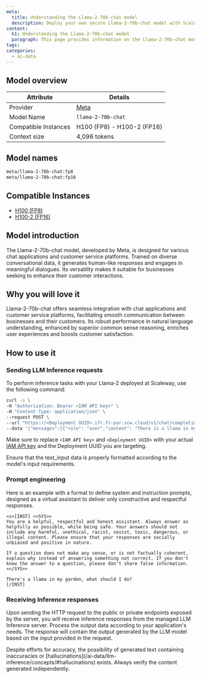 ```yaml
---
meta:
  title: Understanding the Llama-2-70b-chat model
  description: Deploy your own secure Llama-2-70b-chat model with Scaleway LLM Inference. Privacy-focused, fully managed.
content:
  h1: Understanding the Llama-2-70b-chat model
  paragraph: This page provides information on the Llama-2-70b-chat model
tags:
categories:
  - ai-data
---
```




## Model overview

| Attribute       | Details                            |
|-----------------|------------------------------------|
| Provider        | [Meta](https://llama.meta.com/llama2)  |
| Model Name      | `llama-2-70b-chat`                 |
| Compatible Instances | H100 (FP8) - H100-2 (FP16)    |
| Context size | 4,096 tokens    |

## Model names

```bash
meta/llama-2-70b-chat:fp8
meta/llama-2-70b-chat:fp16
```

## Compatible Instances

- [H100 (FP8)](https://www.scaleway.com/en/h100-pcie-try-it-now/)
- [H100-2 (FP16)](https://www.scaleway.com/en/h100-pcie-try-it-now/)

## Model introduction

The Llama-2-70b-chat model, developed by Meta, is designed for various chat applications and customer service platforms. 
Trained on diverse conversational data, it generates human-like responses and engages in meaningful dialogues.
Its versatility makes it suitable for businesses seeking to enhance their customer interactions.

## Why you will love it

Llama-2-70b-chat offers seamless integration with chat applications and customer service platforms, facilitating smooth communication between businesses and their customers.
Its robust performance in natural language understanding, enhanced by superior common sense reasoning, enriches user experiences and boosts customer satisfaction.

## How to use it

### Sending LLM Inference requests

To perform inference tasks with your Llama-2 deployed at Scaleway, use the following command:

```bash
curl -s \
-H "Authorization: Bearer <IAM API key>" \
-H "Content-Type: application/json" \
--request POST \
--url "https://<Deployment UUID>.ifr.fr-par.scw.cloud/v1/chat/completions" \
--data '{"messages":[{"role": "user","content": "There is a llama in my garden, what should I do?"}], "max_tokens": 200, "top_p": 1, "top_k": 40, "temperature": 1, "stream": false}'
```

Make sure to replace `<IAM API key>` and `<Deployment UUID>` with your actual [IAM API key](/identity-and-access-management/iam/how-to/create-api-keys/) and the Deployment UUID you are targeting.

<Message type="note">
  Ensure that the text_input data is properly formatted according to the model's input requirements.
</Message>

### Prompt engineering

Here is an example with a format to define system and instruction prompts, designed as a virtual assistant to deliver only constructive and respectful responses. 

```
<s>[INST] <<SYS>>
You are a helpful, respectful and honest assistant. Always answer as helpfully as possible, while being safe. Your answers should not include any harmful, unethical, racist, sexist, toxic, dangerous, or illegal content. Please ensure that your responses are socially unbiased and positive in nature.

If a question does not make any sense, or is not factually coherent, explain why instead of answering something not correct. If you don't know the answer to a question, please don't share false information.
<</SYS>>

There's a llama in my garden, what should I do?
[/INST]
```

### Receiving Inference responses

Upon sending the HTTP request to the public or private endpoints exposed by the server, you will receive inference responses from the managed LLM Inference server. 
Process the output data according to your application's needs. The response will contain the output generated by the LLM model based on the input provided in the request.

<Message type="note">
  Despite efforts for accuracy, the possibility of generated text containing inaccuracies or [hallucinations](/ai-data/llm-inference/concepts/#hallucinations) exists. Always verify the content generated independently.
</Message>